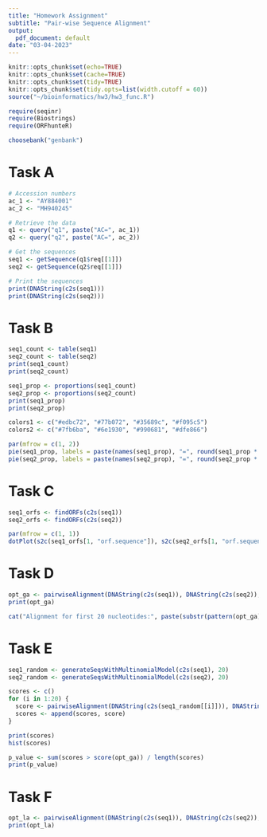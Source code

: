 ```yaml
---
title: "Homework Assignment"
subtitle: "Pair-wise Sequence Alignment"
output:
  pdf_document: default
date: "03-04-2023"
---
```


```r
knitr::opts_chunk$set(echo=TRUE)
knitr::opts_chunk$set(cache=TRUE)
knitr::opts_chunk$set(tidy=TRUE)
knitr::opts_chunk$set(tidy.opts=list(width.cutoff = 60))
source("~/bioinformatics/hw3/hw3_func.R")

require(seqinr)
require(Biostrings)
require(ORFhunteR)

choosebank("genbank")
```

# Task A
```r
# Accession numbers
ac_1 <- "AY884001"
ac_2 <- "MH940245"

# Retrieve the data
q1 <- query("q1", paste("AC=", ac_1))
q2 <- query("q2", paste("AC=", ac_2))

# Get the sequences
seq1 <- getSequence(q1$req[[1]])
seq2 <- getSequence(q2$req[[1]])

# Print the sequences
print(DNAString(c2s(seq1)))
print(DNAString(c2s(seq2)))
```

# Task B
```r
seq1_count <- table(seq1)
seq2_count <- table(seq2)
print(seq1_count)
print(seq2_count)

seq1_prop <- proportions(seq1_count)
seq2_prop <- proportions(seq2_count)
print(seq1_prop)
print(seq2_prop)

colors1 <- c("#edbc72", "#77b072", "#35689c", "#f095c5")
colors2 <- c("#7fb6ba", "#6e1930", "#990681", "#dfe866")

par(mfrow = c(1, 2))
pie(seq1_prop, labels = paste(names(seq1_prop), "=", round(seq1_prop * 100, 3), "%"), col = colors1, main = ac_1)
pie(seq2_prop, labels = paste(names(seq2_prop), "=", round(seq2_prop * 100, 3), "%"), col = colors2, main = ac_2)
```
# Task C
```r
seq1_orfs <- findORFs(c2s(seq1))
seq2_orfs <- findORFs(c2s(seq2))

par(mfrow = c(1, 1))
dotPlot(s2c(seq1_orfs[1, "orf.sequence"]), s2c(seq2_orfs[1, "orf.sequence"]), xlab = ac_1, ylab = ac_2)
```

# Task D
```r
opt_ga <- pairwiseAlignment(DNAString(c2s(seq1)), DNAString(c2s(seq2)), type = "global", substitutionMatrix = nucleotideSubstitutionMatrix(match = 2, mismatch = -1, baseOnly = TRUE), gapOpening = 0, gapExtension = -2)
print(opt_ga)

cat("Alignment for first 20 nucleotides:", paste(substr(pattern(opt_ga), 1, 20), substr(subject(opt_ga), 1, 20), sep = '\n'), sep = "\n")
```

# Task E
```r
seq1_random <- generateSeqsWithMultinomialModel(c2s(seq1), 20)
seq2_random <- generateSeqsWithMultinomialModel(c2s(seq2), 20)

scores <- c()
for (i in 1:20) {
  score <- pairwiseAlignment(DNAString(c2s(seq1_random[[i]])), DNAString(c2s(seq2_random[[i]])), type = "global", substitutionMatrix = nucleotideSubstitutionMatrix(match = 2, mismatch = -1, baseOnly = TRUE), gapOpening = 0, gapExtension = -2, scoreOnly = TRUE)
  scores <- append(scores, score)
}

print(scores)
hist(scores)

p_value <- sum(scores > score(opt_ga)) / length(scores)
print(p_value)
```

# Task F
```r
opt_la <- pairwiseAlignment(DNAString(c2s(seq1)), DNAString(c2s(seq2)), type = "local", substitutionMatrix = nucleotideSubstitutionMatrix(match = 3, mismatch = -2, baseOnly = TRUE), gapOpening = -4, gapExtension = -2)
print(opt_la)
```






